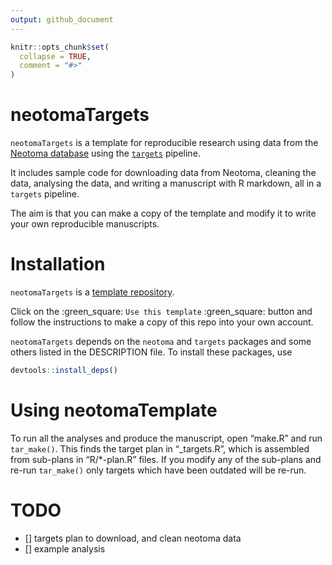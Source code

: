 ```yaml
---
output: github_document
---
```


<!-- README.md is generated from README.Rmd. Please edit that file -->

```r
knitr::opts_chunk$set(
  collapse = TRUE,
  comment = "#>"
)
```

# neotomaTargets

`neotomaTargets` is a template for reproducible research using data from the [Neotoma database](https://www.neotomadb.org/) using the [`targets`](https://books.ropensci.org/targets/) pipeline.

It includes sample code for downloading data from Neotoma, cleaning the data, analysing the data, and writing a manuscript with R markdown, all in a `targets` pipeline.

The aim is that you can make a copy of the template and modify it to write your own reproducible manuscripts.

# Installation

`neotomaTargets` is a [template repository](https://docs.github.com/en/github/creating-cloning-and-archiving-repositories/creating-a-repository-on-github/creating-a-repository-from-a-template). 

Click on the :green_square: ` Use this template` :green_square:  button and follow the instructions to make a copy of this repo into your own account.

`neotomaTargets` depends on the `neotoma` and `targets` packages and some others listed in the DESCRIPTION file.
To install these packages, use

```r
devtools::install_deps()
```

# Using neotomaTemplate

To run all the analyses and produce the manuscript, open "make.R" and run `tar_make()`.
This finds the target plan in "_targets.R", which is assembled from sub-plans in "R/*-plan.R" files.
If you modify any of the sub-plans and re-run `tar_make()` only targets which have been outdated will be re-run.


# TODO

- [] targets plan to download, and clean neotoma data
- [] example analysis
